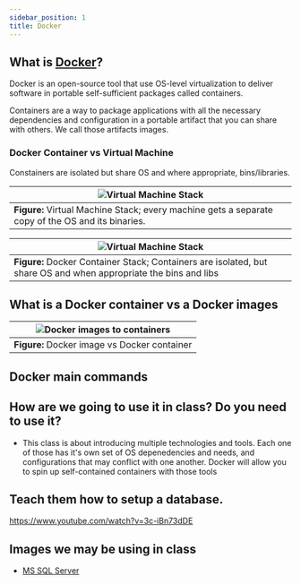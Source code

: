 ```yaml
---
sidebar_position: 1
title: Docker
---
```

## What is [Docker](https://www.docker.com/)?
Docker is an open-source tool that use OS-level virtualization to deliver software in portable self-sufficient packages called containers.

Containers are a way to package applications with all the necessary dependencies and configuration in a portable artifact that you can share with others. We call those artifacts images.

### Docker Container vs Virtual Machine
Constainers are isolated but share OS and where appropriate, bins/libraries.

| ![Virtual Machine Stack](./assets/virtual-machine-infra.webp) |
| --- |
| **Figure:** Virtual Machine Stack; every machine gets a separate copy of the OS and its binaries. |

| ![Virtual Machine Stack](./assets/docker-infra.webp) |
| --- |
| **Figure:** Docker Container Stack; Containers are isolated, but share OS and when appropriate the bins and libs |

## What is a Docker container vs a Docker images
| ![Docker images to containers](./assets/images-to-container.webp) |
| --- |
| **Figure:** Docker image vs Docker container |
## Docker main commands

## How are we going to use it in class? Do you need to use it?
- This class is about introducing multiple technologies and tools. Each one of those has it's own set of OS depenedencies and needs, and configurations that may conflict with one another. Docker will allow you to spin up self-contained containers with those tools 

## Teach them how to setup a database. 


https://www.youtube.com/watch?v=3c-iBn73dDE


## Images we may be using in class
- [MS SQL Server](https://hub.docker.com/_/microsoft-mssql-server)